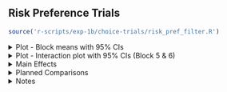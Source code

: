 ## Risk Preference Trials

```r
source('r-scripts/exp-1b/choice-trials/risk_pref_filter.R')
```

<!-- Risky Trial Plots -->

<details>
  <summary>
    Plot - Block means with 95% CIs
  </summary>
  
<br>
  
```r
source('r-scripts/exp-1b/choice-trials/risk_pref_plots.R')
include_graphics(
  file.path(main_dir,"plots/exp-1b/choice-trials/plt_risky_blk.svg")
)
```

<br>

</details>

<details>
  <summary>
  Plot - Interaction plot with 95% CIs (Block 5 & 6)
  </summary>
  
- Showing the combined effect of block 5 and 6.
  
<br>
  
```r
include_graphics(
  file.path(main_dir,"plots/exp-1b/choice-trials/plt_risky_int.svg")
)
```

<br>

</details>

<details>
  <summary>
  Main Effects
  </summary>
  
```r
source("r-scripts/exp-1b/choice-trials/risk_pref_analysis.R")
source('r-scripts/exp-1b/choice-trials/risk_pref_summary.R')
```

<h4> ANOVA Table </h4>
  
```r
kable(risky_main, 'html', digits = 3) %>%
  kable_classic(full_width = T, position = "center", html_font = "Arial")
```

**Main Effect of Group:**  
  
$\chi^2(`r df_diffs[2]`) = `r l_rats[2]`, p = `r p_vals[2]`, BF_{10} `r bfs[2]`$

**Main Effect of Choice Value (i.e., Extreme Outcome effect):**

$\chi^2(`r df_diffs[3]`) = `r l_rats[3]`, p `r p_vals[3]`, BF_{10} `r bfs[3]`$
  
**Interaction: Group $\times$ Choice Value:**

$\chi^2(`r df_diffs[4]`) = `r l_rats[4]`, p = `r p_vals[4]`, BF_{10} = `r bfs[4]`$

- Note: while the p-value is technically significant, the Bayes Factor implies the interaction contributes nothing worthwhile.
  
<br>
  
</details>

<details>
  <summary>
  Planned Comparisons
  </summary>
  
<h4> ANOVA Table </h4>

```r
kable(pc, 'html', digits = 3) %>%
  kable_classic(full_width = T, position = "center", html_font = "Arial")
```

```r
b_vals <- round(pc$Value, 2)
t_stat <- round(pc$`t-value`, 2)
df_vals <- pc$DF
p_vals <- ifelse(pc$`p-value` < 0.001, 
                 '< 0.001', round(pc$`p-value`, 3))
r_vals <- round(pc$r_effect, 2)
```

**BEST 80-20 vs. BEST 50:**

$b = `r b_vals[2]`, t(`r df_vals[2]`) = `r t_stat[2]`, p = `r p_vals[2]`, r = `r r_vals[2]`$

**BEST 20-80 vs. BEST 50:**

$b = `r b_vals[3]`, t(`r df_vals[3]`) = `r t_stat[3]`, p = `r p_vals[3]`, r = `r r_vals[3]`$

**BEST 80-20 vs. BEST 50 | Choice Value (High vs. Low):**

$b = `r b_vals[5]`, t(`r df_vals[5]`) = `r t_stat[5]`, p = `r p_vals[5]`, r = `r r_vals[5]`$

**BEST 20-80 vs. BEST 50 | Choice Value (High vs. Low):**

$b = `r b_vals[6]`, t(`r df_vals[6]`) = `r t_stat[6]`, p = `r p_vals[6]`, r = `r r_vals[6]`$

</details>

<!-- Notes -->

<details>
  <summary>
  Notes
  </summary>

- All plots and analyses are showing the combined effect of block 5 and 6.
- Bayes Factors are reported as Inverse Bayes Factors, this means larger values
indicate greater support for the effect. Anything less than 1 should be considered as contributing no evidence.

</details>